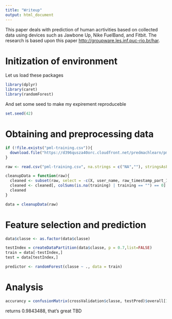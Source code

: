 ```yaml
---
title: "Writeup"
output: html_document
---
```


This paper deals with prediction of human acrtivities based on collected data using devices such as Jawbone Up, Nike FuelBand, and Fitbit. The research is based upon this paper <http://groupware.les.inf.puc-rio.br/har>.

Initization of environment
===============================
Let us load these packages
```r
library(dplyr)
library(caret)
library(randomForest)
```

And set some seed to make my expirement reproduceble

```r
set.seed(42)
```

Obtaining and preprocessing data
===============================

```r
if (!file.exists("pml-training.csv")){
  download.file("https://d396qusza40orc.cloudfront.net/predmachlearn/pml-training.csv", destfile = "pml-training.csv", method="curl")  
}

raw <- read.csv("pml-training.csv", na.strings = c("NA",""), stringsAsFactors = FALSE)

cleanupData = function(raw){  
  cleaned <- subset(raw, select = -c(X, user_name, raw_timestamp_part_1, raw_timestamp_part_2, cvtd_timestamp, new_window, num_window))  
  cleaned <- cleaned[, colSums(is.na(training) | training == "") == 0]
  cleaned
}

data = cleanupData(raw)
```

Feature selection and prediction
=============================

```r
data$classe <- as.factor(data$classe)  

testIndex = createDataPartition(data$classe, p = 0.7,list=FALSE)
train = data[-testIndex,]
test = data[testIndex,]

predictor <- randomForest(classe ~ ., data = train)
```


Analysis
=============================

```r
accurancy = confusionMatrix(crossValidation$classe, testPred)$overall[1]
```

returns 0.9843488, that's great TBD
